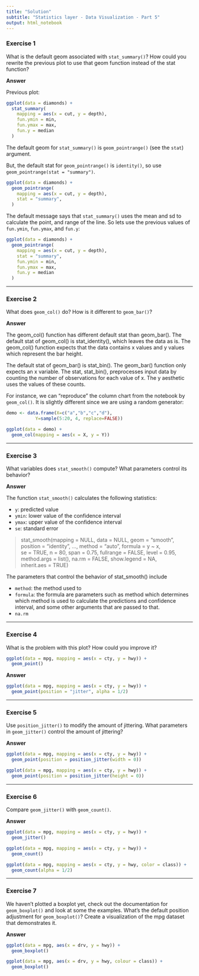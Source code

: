 ```yaml
---
title: "Solution"
subtitle: "Statistics layer - Data Visualization - Part 5"
output: html_notebook
---
```



### Exercise 1
What is the default geom associated with `stat_summary()`? How could you rewrite the previous plot to use that geom function instead of the stat function?

**Answer**

Previous plot:

```r
ggplot(data = diamonds) + 
  stat_summary(
    mapping = aes(x = cut, y = depth),
    fun.ymin = min,
    fun.ymax = max,
    fun.y = median
  )
```


The default geom for `stat_summary()` is `geom_pointrange()` (see the `stat`) argument.

But, the default stat for `geom_pointrange()` is `identity()`, so use `geom_pointrange(stat = "summary")`.

```r
ggplot(data = diamonds) +
  geom_pointrange(
    mapping = aes(x = cut, y = depth),
    stat = "summary",
  )
```

The default message says that `stat_summary()` uses the mean and sd to calculate the point, and range of the line. So lets use the previous values of `fun.ymin`, `fun.ymax`, and `fun.y`:

```r
ggplot(data = diamonds) +
  geom_pointrange(
    mapping = aes(x = cut, y = depth),
    stat = "summary",
    fun.ymin = min,
    fun.ymax = max,
    fun.y = median
  )
```

----

### Exercise 2
What does `geom_col()` do? How is it different to `geom_bar()`?

**Answer**

The geom_col() function has different default stat than geom_bar(). The default stat of geom_col() is stat_identity(), which leaves the data as is. The geom_col() function expects that the data contains x values and y values which represent the bar height.

The default stat of geom_bar() is stat_bin(). The geom_bar() function only expects an x variable. The stat, stat_bin(), preprocesses input data by counting the number of observations for each value of x. The y aesthetic uses the values of these counts.

For instance, we can "reproduce" the column chart from the notebook by `geom_col()`. It is slightly different since we are using a random generator: 

```r
demo <- data.frame(X=c("a","b","c","d"),
           Y=sample(5:20, 4, replace=FALSE))
```

```r
ggplot(data = demo) +
  geom_col(mapping = aes(x = X, y = Y))
```


-----

### Exercise 3
What variables does `stat_smooth()` compute? What parameters control its behavior?

**Answer**

The function `stat_smooth()` calculates the following statistics:

* `y`: predicted value
* `ymin`: lower value of the confidence interval
* `ymax`: upper value of the confidence interval
* `se`: standard error

> stat_smooth(mapping = NULL, data = NULL, geom = "smooth",  
  position = "identity", ..., method = "auto", formula = y ~ x,  
  se = TRUE, n = 80, span = 0.75, fullrange = FALSE, level = 0.95,  
  method.args = list(), na.rm = FALSE, show.legend = NA,  
  inherit.aes = TRUE)
  
The parameters that control the behavior of stat_smooth() include

* `method`: the method used to
* `formula`: the formula are parameters such as method which determines which method is used to calculate the predictions and confidence interval, and some other arguments that are passed to that.
* `na.rm`

----


### Exercise 4
What is the problem with this plot? How could you improve it?

```r
ggplot(data = mpg, mapping = aes(x = cty, y = hwy)) + 
  geom_point()
```

**Answer**

```r
ggplot(data = mpg, mapping = aes(x = cty, y = hwy)) +
  geom_point(position = "jitter", alpha = 1/2)
```


----

### Exercise 5
Use `position_jitter()` to modify the amount of jittering. What parameters in `geom_jitter()` control the amount of jittering?

**Answer**

```r
ggplot(data = mpg, mapping = aes(x = cty, y = hwy)) +
  geom_point(position = position_jitter(width = 0))
```

```r
ggplot(data = mpg, mapping = aes(x = cty, y = hwy)) +
  geom_point(position = position_jitter(height = 0))
```

----

### Exercise 6
Compare `geom_jitter()` with `geom_count()`.

**Answer**

```r
ggplot(data = mpg, mapping = aes(x = cty, y = hwy)) +
  geom_jitter()
```

```r
ggplot(data = mpg, mapping = aes(x = cty, y = hwy)) +
  geom_count()
```

```r
ggplot(data = mpg, mapping = aes(x = cty, y = hwy, color = class)) +
  geom_count(alpha = 1/2)
```

----

### Exercise 7
We haven't plotted a boxplot yet, check out the documentation for `geom_boxplot()` and look at some the examples. What's the default position adjustment for `geom_boxplot()`? Create a visualization of the mpg dataset that demonstrates it.

**Answer**

```r
ggplot(data = mpg, aes(x = drv, y = hwy)) +
  geom_boxplot()
```

```r
ggplot(data = mpg, aes(x = drv, y = hwy, colour = class)) +
  geom_boxplot()
```